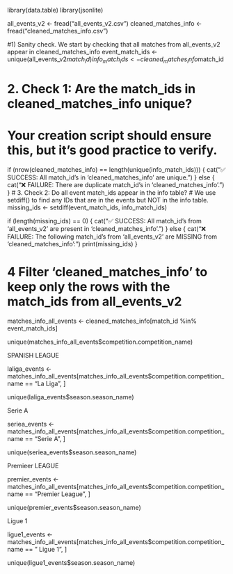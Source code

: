 library(data.table)
library(jsonlite)

all_events_v2 <- fread("all_events_v2.csv")
cleaned_matches_info <- fread("cleaned_matches_info.csv")

########################################################################################################
#1) Sanity check. We start by checking that all matches from all_events_v2 appear in cleaned_matches_info
event_match_ids <- unique(all_events_v2$match_id)
info_match_ids <- cleaned_matches_info$match_id

# 2. Check 1: Are the match_ids in cleaned_matches_info unique?
# Your creation script should ensure this, but it's good practice to verify.
if (nrow(cleaned_matches_info) == length(unique(info_match_ids))) {
  cat("✅ SUCCESS: All match_id's in 'cleaned_matches_info' are unique.\n")
} else {
  cat("❌ FAILURE: There are duplicate match_id's in 'cleaned_matches_info'.\n")
}
# 3. Check 2: Do all event match_ids appear in the info table?
# We use setdiff() to find any IDs that are in the events but NOT in the info table.
missing_ids <- setdiff(event_match_ids, info_match_ids)

if (length(missing_ids) == 0) {
  cat("✅ SUCCESS: All match_id's from 'all_events_v2' are present in 'cleaned_matches_info'.\n")
} else {
  cat("❌ FAILURE: The following match_id's from 'all_events_v2' are MISSING from 'cleaned_matches_info':\n")
  print(missing_ids)
}

# 4 Filter 'cleaned_matches_info' to keep only the rows with the match_ids from all_events_v2


matches_info_all_events <- cleaned_matches_info[match_id %in% event_match_ids]


unique(matches_info_all_events$competition.competition_name)

##########################################################################################
############################## SPANISH LEAGUE #############################################
##########################################################################################

laliga_events <- matches_info_all_events[matches_info_all_events$competition.competition_name == "La Liga", ]

unique(laliga_events$season.season_name)


##########################################################################################
############################## Serie A#############################################
##########################################################################################

seriea_events <- matches_info_all_events[matches_info_all_events$competition.competition_name == "Serie A", ]

unique(seriea_events$season.season_name)



##########################################################################################
############################## Premieer LEAGUE #############################################
##########################################################################################

premier_events <- matches_info_all_events[matches_info_all_events$competition.competition_name == "Premier League", ]

unique(premier_events$season.season_name)



##########################################################################################
############################## Ligue 1 #############################################
##########################################################################################

ligue1_events <- matches_info_all_events[matches_info_all_events$competition.competition_name == " Ligue 1", ]

unique(ligue1_events$season.season_name)

